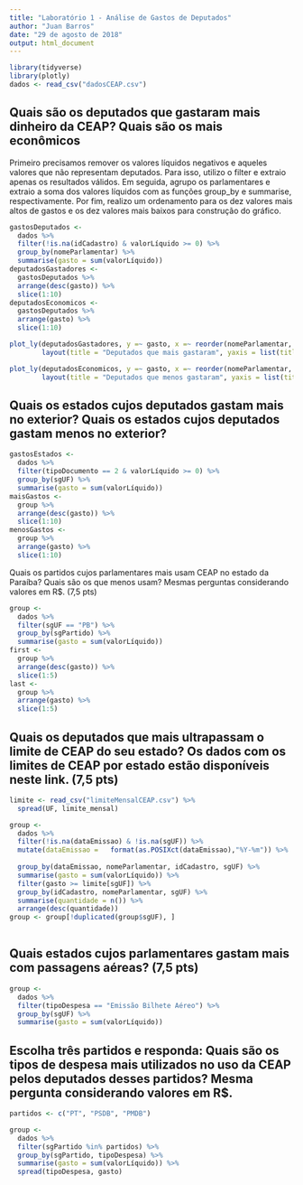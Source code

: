 ```yaml
---
title: "Laboratório 1 - Análise de Gastos de Deputados"
author: "Juan Barros"
date: "29 de agosto de 2018"
output: html_document
---
```


```r
library(tidyverse)
library(plotly)
dados <- read_csv("dadosCEAP.csv")
```
## Quais são os deputados que gastaram mais dinheiro da CEAP? Quais são os mais econômicos

Primeiro precisamos remover os valores líquidos negativos e aqueles valores que não representam
deputados. Para isso, utilizo o filter e extraio apenas os resultados válidos. Em seguida, agrupo
os parlamentares e extraio a soma dos valores líquidos com as funções group_by e summarise, respectivamente.
Por fim, realizo um ordenamento para os dez valores mais altos de gastos e os dez valores mais baixos
para construção do gráfico.

```r
gastosDeputados <- 
  dados %>%
  filter(!is.na(idCadastro) & valorLíquido >= 0) %>% 
  group_by(nomeParlamentar) %>%
  summarise(gasto = sum(valorLíquido))
deputadosGastadores <- 
  gastosDeputados %>%
  arrange(desc(gasto)) %>%
  slice(1:10)
deputadosEconomicos <-
  gastosDeputados %>%
  arrange(gasto) %>%
  slice(1:10)

plot_ly(deputadosGastadores, y =~ gasto, x =~ reorder(nomeParlamentar, gasto), marker = list(color = "#99d8c9")) %>%
        layout(title = "Deputados que mais gastaram", yaxis = list(title = "R$"), xaxis = list(title ="", tickangle = -90))

plot_ly(deputadosEconomicos, y =~ gasto, x =~ reorder(nomeParlamentar, gasto), marker = list(color = "#99d8c9")) %>%
        layout(title = "Deputados que menos gastaram", yaxis = list(title = "R$"), xaxis = list(title ="", tickangle = -90))

```

## Quais os estados cujos deputados gastam mais no exterior? Quais os estados cujos deputados gastam menos no exterior? 
```r
gastosEstados <- 
  dados %>%
  filter(tipoDocumento == 2 & valorLíquido >= 0) %>% 
  group_by(sgUF) %>%
  summarise(gasto = sum(valorLíquido))
maisGastos <- 
  group %>%
  arrange(desc(gasto)) %>%
  slice(1:10)
menosGastos <-
  group %>%
  arrange(gasto) %>%
  slice(1:10)

```

Quais os partidos cujos parlamentares mais usam CEAP no estado da Paraíba? Quais são os que menos usam? Mesmas perguntas considerando valores em R$. (7,5 pts)

```r
group <- 
  dados %>%
  filter(sgUF == "PB") %>% 
  group_by(sgPartido) %>%
  summarise(gasto = sum(valorLíquido)) 
first <- 
  group %>%
  arrange(desc(gasto)) %>%
  slice(1:5)
last <-
  group %>%
  arrange(gasto) %>%
  slice(1:5)

```

## Quais os deputados que mais ultrapassam o limite de CEAP do seu estado? Os dados com os limites de CEAP por estado estão disponíveis neste link. (7,5 pts)
```r
limite <- read_csv("limiteMensalCEAP.csv") %>% 
  spread(UF, limite_mensal)

group <- 
  dados %>%
  filter(!is.na(dataEmissao) & !is.na(sgUF)) %>% 
  mutate(dataEmissao =   format(as.POSIXct(dataEmissao),"%Y-%m")) %>% 
  
  group_by(dataEmissao, nomeParlamentar, idCadastro, sgUF) %>%
  summarise(gasto = sum(valorLíquido)) %>% 
  filter(gasto >= limite[sgUF]) %>% 
  group_by(idCadastro, nomeParlamentar, sgUF) %>% 
  summarise(quantidade = n()) %>% 
  arrange(desc(quantidade))
group <- group[!duplicated(group$sgUF), ]
  

```

## Quais estados cujos parlamentares gastam mais com passagens aéreas? (7,5 pts)
```r
group <- 
  dados %>%
  filter(tipoDespesa == "Emissão Bilhete Aéreo") %>% 
  group_by(sgUF) %>%
  summarise(gasto = sum(valorLíquido))

```

## Escolha três partidos e responda: Quais são os tipos de despesa mais utilizados no uso da CEAP pelos deputados desses partidos? Mesma pergunta considerando valores em R$. 
```r
partidos <- c("PT", "PSDB", "PMDB")

group <- 
  dados %>%
  filter(sgPartido %in% partidos) %>% 
  group_by(sgPartido, tipoDespesa) %>% 
  summarise(gasto = sum(valorLíquido)) %>% 
  spread(tipoDespesa, gasto)
```
